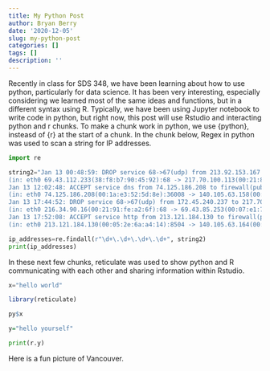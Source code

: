 ```yaml
---
title: My Python Post
author: Bryan Berry
date: '2020-12-05'
slug: my-python-post
categories: []
tags: []
description: ''
---
```


Recently in class for SDS 348, we have been learning about how to use python, particularly for data science. It has been very interesting, especially considering we learned most of the same ideas and functions, but in a different syntax using R. Typically, we have been using Jupyter notebook to write code in python, but right now, this post will use Rstudio and interacting python and r chunks. To make a chunk work in python, we use {python}, insteasd of {r} at the start of a chunk. In the chunk below, Regex in python was used to scan a string for IP addresses.

```python
import re

string2="Jan 13 00:48:59: DROP service 68->67(udp) from 213.92.153.167 to 69.43.107.219, prefix: \"spoof iana-0/8\" \
(in: eth0 69.43.112.233(38:f8:b7:90:45:92):68 -> 217.70.100.113(00:21:87:79:9c:d9):67 UDP len:576 ttl:64) \
Jan 13 12:02:48: ACCEPT service dns from 74.125.186.208 to firewall(pub-nic-dns), prefix: \"none\" \
(in: eth0 74.125.186.208(00:1a:e3:52:5d:8e):36008 -> 140.105.63.158(00:1a:9a:86:2e:62):53 UDP len:82 ttl:38) \
Jan 13 17:44:52: DROP service 68->67(udp) from 172.45.240.237 to 217.70.177.60, prefix: \"spoof iana-0/8\" \
(in: eth0 216.34.90.16(00:21:91:fe:a2:6f):68 -> 69.43.85.253(00:07:e1:7c:53:db):67 UDP len:328 ttl:64) \
Jan 13 17:52:08: ACCEPT service http from 213.121.184.130 to firewall(pub-nic), prefix: \"none\" \
(in: eth0 213.121.184.130(00:05:2e:6a:a4:14):8504 -> 140.105.63.164(00:60:11:92:ed:1b):80 TCP flags: ****S* len:52 ttl:109)"

ip_addresses=re.findall(r"\d+\.\d+\.\d+\.\d+", string2)
print(ip_addresses)
```



In these next few chunks, reticulate was used to show python and R communicating with each other and sharing information within Rstudio.

```python
x="hello world"
```

```r
library(reticulate)

py$x

y="hello yourself"

```


```python
print(r.y)
```
Here is a fun picture of Vancouver.











